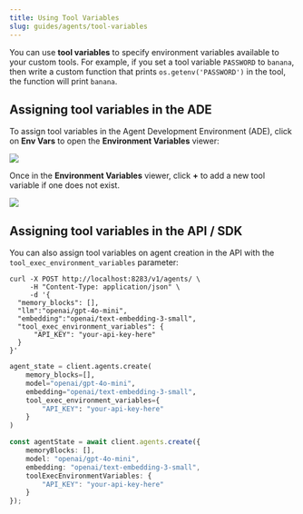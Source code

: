 ```yaml
---
title: Using Tool Variables
slug: guides/agents/tool-variables
---
```


You can use **tool variables** to specify environment variables available to your custom tools.
For example, if you set a tool variable `PASSWORD` to `banana`, then write a custom function that prints `os.getenv('PASSWORD')` in the tool, the function will print `banana`.

## Assigning tool variables in the ADE

To assign tool variables in the Agent Development Environment (ADE), click on **Env Vars** to open the **Environment Variables** viewer:

<img src="../../images/env_vars_button.png" />

Once in the **Environment Variables** viewer, click **+** to add a new tool variable if one does not exist.

<img src="../../images/tool_variables.png" />

## Assigning tool variables in the API / SDK

You can also assign tool variables on agent creation in the API with the `tool_exec_environment_variables` parameter:
<CodeGroup>
```curl title="curl" {7-9}
curl -X POST http://localhost:8283/v1/agents/ \
     -H "Content-Type: application/json" \
     -d '{
  "memory_blocks": [],
  "llm":"openai/gpt-4o-mini",
  "embedding":"openai/text-embedding-3-small",
  "tool_exec_environment_variables": {
      "API_KEY": "your-api-key-here"
  }
}'
```
```python title="python" {5-7}
agent_state = client.agents.create(
    memory_blocks=[],
    model="openai/gpt-4o-mini",
    embedding="openai/text-embedding-3-small",
    tool_exec_environment_variables={
        "API_KEY": "your-api-key-here"
    }
)
```
```typescript title="node.js" {5-7}
const agentState = await client.agents.create({
    memoryBlocks: [],
    model: "openai/gpt-4o-mini",
    embedding: "openai/text-embedding-3-small",
    toolExecEnvironmentVariables: {
        "API_KEY": "your-api-key-here"
    }
});
```
</CodeGroup>
